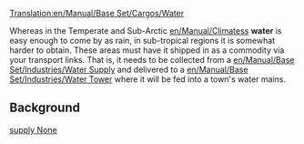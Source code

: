[[Translation:en/Manual/Base Set/Cargos/Water]]

{{nl/Manual/Base Set/Cargos/Vracht|name=Water
|image=en/Manual/Base Set/Cargos/Water.png
|geproduceerd=[[en/Manual/Base Set/Industries/Water Supply]]
|geaccepteerd=[[nl/Manual/Base Set/Industries/Watertoren|Watertoren]]
}}
Whereas in the Temperate and Sub-Arctic [[en/Manual/Climates]]s '''water''' is easy enough to come by as rain, in sub-tropical regions it is somewhat harder to obtain.  These areas must have it shipped in as a commodity via your transport links.  That is, it needs to be collected from a [[en/Manual/Base Set/Industries/Water Supply]] and delivered to a [[en/Manual/Base Set/Industries/Water Tower]] where it will be fed into a town's water mains.

==Background==
[https://www.wikipedia.org/wiki/Water supply None]